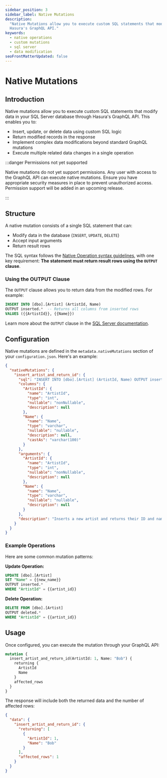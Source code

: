 ```yaml
---
sidebar_position: 3
sidebar_label: Native Mutations
description:
  "Native Mutations allow you to execute custom SQL statements that modify data in your SQL Server database through
  Hasura's GraphQL API."
keywords:
  - native operations
  - custom mutations
  - sql server
  - data modification
seoFrontMatterUpdated: false
---
```


# Native Mutations

## Introduction

Native mutations allow you to execute custom SQL statements that modify data in your SQL Server database through
Hasura's GraphQL API. This enables you to:

- Insert, update, or delete data using custom SQL logic
- Return modified records in the response
- Implement complex data modifications beyond standard GraphQL mutations
- Execute multiple related data changes in a single operation

:::danger Permissions not yet supported

Native mutations do not yet support permissions. Any user with access to the GraphQL API can execute native mutations.
Ensure you have appropriate security measures in place to prevent unauthorized access. Permission support will be added
in an upcoming release.

:::

## Structure

A native mutation consists of a single SQL statement that can:

- Modify data in the database (`INSERT`, `UPDATE`, `DELETE`)
- Accept input arguments
- Return result rows

The SQL syntax follows the
[Native Operation syntax guidelines](/reference/connectors/sqlserver/native-operations/syntax.mdx), with one key
requirement: **The statement must return result rows using the `OUTPUT` clause**.

### Using the OUTPUT Clause

The `OUTPUT` clause allows you to return data from the modified rows. For example:

```sql
INSERT INTO [dbo].[Artist] (ArtistId, Name)
OUTPUT inserted.*  -- Returns all columns from inserted rows
VALUES ({{ArtistId}}, {{Name}})
```

Learn more about the `OUTPUT` clause in the
[SQL Server documentation](https://learn.microsoft.com/en-us/sql/t-sql/queries/output-clause-transact-sql?view=sql-server-ver16).

## Configuration

Native mutations are defined in the `metadata.nativeMutations` section of your `configuration.json`. Here's an example:

```json
{
  "nativeMutations": {
    "insert_artist_and_return_id": {
      "sql": "INSERT INTO [dbo].[Artist] (ArtistId, Name) OUTPUT inserted.* VALUES ({{ArtistId}}, {{Name}})",
      "columns": {
        "ArtistId": {
          "name": "ArtistId",
          "type": "int",
          "nullable": "nonNullable",
          "description": null
        },
        "Name": {
          "name": "Name",
          "type": "varchar",
          "nullable": "nullable",
          "description": null,
          "castAs": "varchar(100)"
        }
      },
      "arguments": {
        "ArtistId": {
          "name": "ArtistId",
          "type": "int",
          "nullable": "nonNullable",
          "description": null
        },
        "Name": {
          "name": "Name",
          "type": "varchar",
          "nullable": "nullable",
          "description": null
        }
      },
      "description": "Inserts a new artist and returns their ID and name"
    }
  }
}
```

### Example Operations

Here are some common mutation patterns:

**Update Operation:**

```sql
UPDATE [dbo].[Artist]
SET "Name" = {{new_name}}
OUTPUT inserted.*
WHERE "ArtistId" = {{artist_id}}
```

**Delete Operation:**

```sql
DELETE FROM [dbo].[Artist]
OUTPUT deleted.*
WHERE "ArtistId" = {{artist_id}}
```

## Usage

Once configured, you can execute the mutation through your GraphQL API:

```graphql
mutation {
  insert_artist_and_return_id(ArtistId: 1, Name: "Bob") {
    returning {
      ArtistId
      Name
    }
    affected_rows
  }
}
```

The response will include both the returned data and the number of affected rows:

```json
{
  "data": {
    "insert_artist_and_return_id": {
      "returning": [
        {
          "ArtistId": 1,
          "Name": "Bob"
        }
      ],
      "affected_rows": 1
    }
  }
}
```
